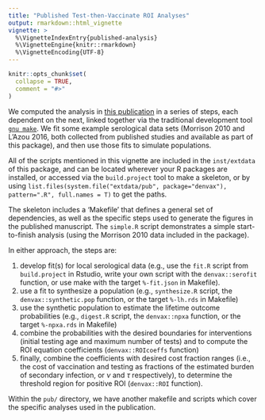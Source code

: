 ```yaml
---
title: "Published Test-then-Vaccinate ROI Analyses"
output: rmarkdown::html_vignette
vignette: >
  %\VignetteIndexEntry{published-analysis}
  %\VignetteEngine{knitr::rmarkdown}
  %\VignetteEncoding{UTF-8}
---
```


```r
knitr::opts_chunk$set(
  collapse = TRUE,
  comment = "#>"
)
```

We computed the analysis in [this publication](https://doi.org/10.1098/rsif.2019.0234) in a series of steps, each dependent on the next, linked together via the traditional development tool [`gnu make`](https://www.gnu.org/software/make/manual/html_node/index.html).  We fit some example serological data sets (Morrison 2010 and L'Azou 2016, both collected from published studies and available as part of this package),
and then use those fits to simulate populations.

All of the scripts mentioned in this vignette are included in the `inst/extdata` of this package, and can be located wherever your R packages are installed, or accessed via the `build.project` tool to make a skeleton, or by using `list.files(system.file("extdata/pub", package="denvax"), pattern=".R", full.names = T)` to get the paths.

The skeleton includes a 'Makefile' that defines a general set of dependencies, as well as the specific steps used to generate the figures in the published manuscript.  The `simple.R` script demonstrates a simple start-to-finish analysis (using the Morrison 2010 data included in the package).

In either approach, the steps are:

1. develop fit(s) for local serological data (e.g., use the `fit.R` script from `build.project` in Rstudio, write your own script with the `denvax::serofit` function, or use make with the target `%-fit.json` in Makefile).
2. use a fit to synthesize a population (e.g., `synthesize.R` script, the `denvax::synthetic.pop` function, or the target `%-lh.rds` in Makefile)
3. use the synthetic population to estimate the lifetime outcome probabilities (e.g., `digest.R` script, the `denvax::npxa` function, or the target `%-npxa.rds` in Makefile)
4. combine the probabilities with the desired boundaries for interventions (initial testing age and maximum number of tests) and to compute the ROI equation coefficients (`denvax::ROIcoeffs` function)
5. finally, combine the coefficients with desired cost fraction ranges (i.e., the cost of vaccination and testing as fractions of the estimated burden of secondary infection, or $\nu$ and $\tau$ respectively), to determine the threshold region for positive ROI (`denvax::ROI` function).

Within the `pub/` directory, we have another makefile and scripts which cover the specific analyses used in the publication.
